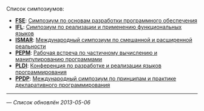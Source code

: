 Список симпозиумов:
* '''[[FSE]]''': [[FSE|Симпозиум по основам разработки программного обеспечения]]
* '''[[IFL]]''': [[IFL|Симпозиум по реализации и применению функциональных языков]]
* '''[[ISMAR]]''': [[ISMAR|Международный симпозиум по смешанной и расширенной реальности]]
* '''[[PEPM]]''': [[PEPM|Рабочая встреча по частичному вычислению и манипулированию программами]]
* '''[[PLDI]]''': [[PLDI|Конференция по разработке и реализации языков программирования]]
* '''[[PPDP]]''': [[PPDP|Международный симпозиум по принципам и практике декларативного программирования]]

----
— ''Список обновлён 2013-05-06''
